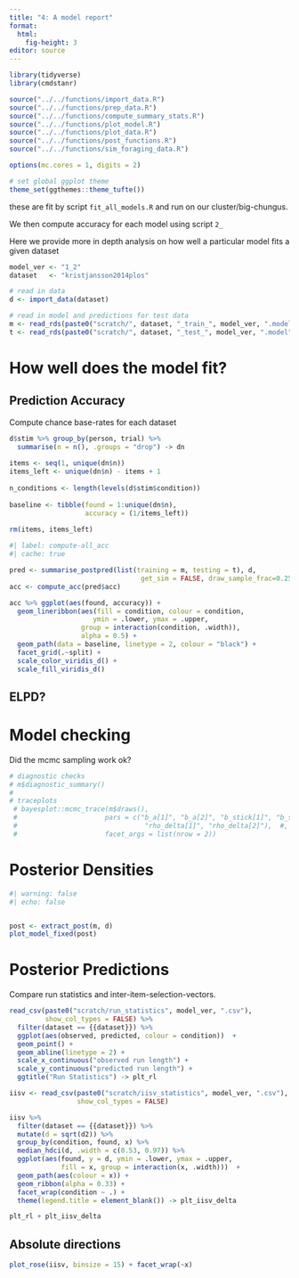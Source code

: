 ```yaml
---
title: "4: A model report"
format: 
  html:
    fig-height: 3
editor: source
---
```


```r
library(tidyverse)
library(cmdstanr)

source("../../functions/import_data.R")
source("../../functions/prep_data.R")
source("../../functions/compute_summary_stats.R")
source("../../functions/plot_model.R")
source("../../functions/plot_data.R")
source("../../functions/post_functions.R")
source("../../functions/sim_foraging_data.R")

options(mc.cores = 1, digits = 2)

# set global ggplot theme
theme_set(ggthemes::theme_tufte())
```

these are fit by script `fit_all_models.R` and run on our cluster/big-chungus.

We then compute accuracy for each model using script `2_`

Here we provide more in depth analysis on how well a particular model fits a given dataset


```r
model_ver <- "1_2"
dataset   <- "kristjansson2014plos"
```


```r
# read in data
d <- import_data(dataset)

# read in model and predictions for test data
m <- read_rds(paste0("scratch/", dataset, "_train_", model_ver, ".model"))
t <- read_rds(paste0("scratch/", dataset, "_test_", model_ver, ".model"))
```

# How well does the model fit?

## Prediction Accuracy

Compute chance base-rates for each dataset
```r
d$stim %>% group_by(person, trial) %>%
  summarise(n = n(), .groups = "drop") -> dn
  
items <- seq(1, unique(dn$n))
items_left <- unique(dn$n) - items + 1
  
n_conditions <- length(levels(d$stim$condition))
  
baseline <- tibble(found = 1:unique(dn$n),
                   accuracy = (1/items_left))
  
rm(items, items_left)
```


```r
#| label: compute-all_acc
#| cache: true

pred <- summarise_postpred(list(training = m, testing = t), d, 
                                 get_sim = FALSE, draw_sample_frac=0.25)
acc <- compute_acc(pred$acc)

acc %>% ggplot(aes(found, accuracy)) +
  geom_lineribbon(aes(fill = condition, colour = condition,
                     ymin = .lower, ymax = .upper,
                  group = interaction(condition, .width)), 
                  alpha = 0.5) +
  geom_path(data = baseline, linetype = 2, colour = "black") +
  facet_grid(.~split) +
  scale_color_viridis_d() + 
  scale_fill_viridis_d()
```

## ELPD? 

# Model checking

Did the mcmc sampling work ok? 

```r

# diagnostic checks
# m$diagnostic_summary()
# 
# traceplots
 # bayesplot::mcmc_trace(m$draws(),
 #                      pars = c("b_a[1]", "b_a[2]", "b_stick[1]", "b_stick[2]", 
 #                                "rho_delta[1]", "rho_delta[2]"),  #, "rho_psi[1]", "rho_psi[2]"
 #                      facet_args = list(nrow = 2))
```


# Posterior Densities

```r
#| warning: false
#| echo: false


post <- extract_post(m, d)
plot_model_fixed(post)
```

# Posterior Predictions

Compare run statistics and inter-item-selection-vectors.

```r
read_csv(paste0("scratch/run_statistics", model_ver, ".csv"),
         show_col_types = FALSE) %>%
  filter(dataset == {{dataset}}) %>%
  ggplot(aes(observed, predicted, colour = condition))  +
  geom_point() +
  geom_abline(linetype = 2) +
  scale_x_continuous("observed run length") + 
  scale_y_continuous("predicted run length") + 
  ggtitle("Run Statistics") -> plt_rl
```

```r


iisv <- read_csv(paste0("scratch/iisv_statistics", model_ver, ".csv"),
                 show_col_types = FALSE)

```

```r
iisv %>%
  filter(dataset == {{dataset}}) %>%
  mutate(d = sqrt(d2)) %>%
  group_by(condition, found, x) %>%
  median_hdci(d, .width = c(0.53, 0.97)) %>%
  ggplot(aes(found, y = d, ymin = .lower, ymax = .upper, 
             fill = x, group = interaction(x, .width)))  +
  geom_path(aes(colour = x)) +
  geom_ribbon(alpha = 0.33) +
  facet_wrap(condition ~ .) +
  theme(legend.title = element_blank()) -> plt_iisv_delta
```

```r
plt_rl + plt_iisv_delta
```

## Absolute directions

```r
plot_rose(iisv, binsize = 15) + facet_wrap(~x)
```




